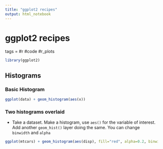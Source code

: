 ```yaml
---
title: "ggplot2 recipes"
output: html_notebook
---
```

# ggplot2 recipes
tags = #r #code #r_plots

```r
library(ggplot2)
```

## Histograms

### Basic Histogram

``` r
ggplot(data) + geom_histogram(aes(x))
```

### Two histograms overlaid

- Take a dataset. Make a histogram, use `aes()` for the variable of interest. Add another `geom_hist()` layer doing the same. You can change `binwidth` and `alpha`


``` r
ggplot(mtcars) + geom_histogram(aes(disp), fill="red", alpha=0.2, binwidth = 50)  + geom_histogram(aes(hp), fill="blue", alpha=0.2, binwidth = 50)
```